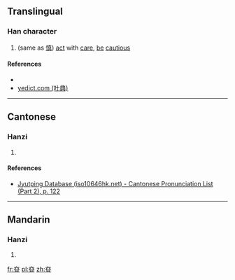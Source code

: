 {{also|愼}}
==Translingual==

===Han character===
{{Han char|rn=72|rad=日|as=05|sn=9|four=|canj=大金日 (KCA)|ids=⿱[[𡗜]][[日]]}}

# (same as [[慎]]) [[act]] with [[care]], [[be]] [[cautious]]

====References====
* {{Han ref|kx=0492.130|dkj=13828|hdz=21499.060|uh=661A|ud=26138}}
*[http://yedict.com/htm/66/661A.htm yedict.com (叶典)]

----

==Cantonese==

===Hanzi===
{{yue-hanzi|jyut=[[san6]]|y=san6}}

# {{defn|lang=yue|sort=日05}}

====References====
*[http://www.iso10646hk.net/jp/document/download.jsp Jyutping Database (iso10646hk.net) - Cantonese Pronunciation List (Part 2), p. 122]

----

==Mandarin==

===Hanzi===
{{cmn-hanzi|pin=[[shèn]] ([[shen4]])|wg=shen<sup>4</sup>}}

# {{defn|lang=cmn|sort=日05}}

[[fr:昚]]
[[pl:昚]]
[[zh:昚]]